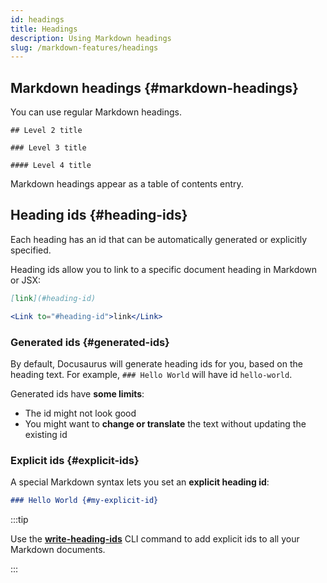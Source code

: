 ```yaml
---
id: headings
title: Headings
description: Using Markdown headings
slug: /markdown-features/headings
---
```


## Markdown headings {#markdown-headings}

You can use regular Markdown headings.

```
## Level 2 title

### Level 3 title

#### Level 4 title
```

Markdown headings appear as a table of contents entry.

## Heading ids {#heading-ids}

Each heading has an id that can be automatically generated or explicitly specified.

Heading ids allow you to link to a specific document heading in Markdown or JSX:

```md
[link](#heading-id)
```

```jsx
<Link to="#heading-id">link</Link>
```

### Generated ids {#generated-ids}

By default, Docusaurus will generate heading ids for you, based on the heading text. For example, `### Hello World` will have id `hello-world`.

Generated ids have **some limits**:

- The id might not look good
- You might want to **change or translate** the text without updating the existing id

### Explicit ids {#explicit-ids}

A special Markdown syntax lets you set an **explicit heading id**:

```md
### Hello World {#my-explicit-id}
```

:::tip

Use the **[write-heading-ids](../../cli.md#docusaurus-write-heading-ids-sitedir)** CLI command to add explicit ids to all your Markdown documents.

:::
